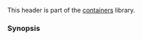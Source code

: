 {{cpp/header/title|forward_list|notes={{mark c++11}}}}
{{cpp/header/navbar}}
This header is part of the [[cpp/container|containers]] library.
{{dsc begin}}
{{dsc h1|Includes}}
{{dsc inc|cpp/header/dsc compare}}
{{dsc inc|cpp/header/dsc initializer_list}}
{{dsc h1|Classes}}
{{dsc inc|cpp/container/dsc forward_list}}
{{dsc h1|Functions}}
{{dsc inc|cpp/container/dsc operator_cmp|forward_list}}
{{dsc inc|cpp/container/dsc swap2|forward_list}}
{{dsc inc|cpp/container/dsc erase_seq|forward_list}}
{{dsc h2|Range access}}
{{dsc inc|cpp/iterator/dsc begin}}
{{dsc inc|cpp/iterator/dsc end}}
{{dsc inc|cpp/iterator/dsc rbegin}}
{{dsc inc|cpp/iterator/dsc rend}}
{{dsc inc|cpp/iterator/dsc size}}
{{dsc inc|cpp/iterator/dsc empty}}
{{dsc inc|cpp/iterator/dsc data}}
{{dsc end}}

===Synopsis===
{{cpp/synopsis/forward_list}}

{{langlinks|es|ja|zh}}